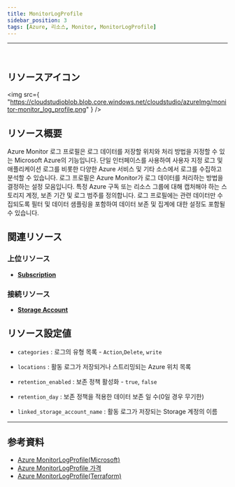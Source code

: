 ```yaml
---
title: MonitorLogProfile
sidebar_position: 3
tags: [Azure, 리소스, Monitor, MonitorLogProfile]
---
```


<hr />
<br />

## リソースアイコン

<img
    src={
        "https://cloudstudioblob.blob.core.windows.net/cloudstudio/azureImg/monitor-monitor_log_profile.png"
    }
/>

## リソース概要

Azure Monitor 로그 프로필은 로그 데이터를 저장할 위치와 처리 방법을 지정할 수 있는 Microsoft Azure의 기능입니다.
단일 인터페이스를 사용하여 사용자 지정 로그 및 애플리케이션 로그를 비롯한 다양한 Azure 서비스 및 기타 소스에서 로그를 수집하고 분석할 수 있습니다.
로그 프로필은 Azure Monitor가 로그 데이터를 처리하는 방법을 결정하는 설정 모음입니다.
특정 Azure 구독 또는 리소스 그룹에 대해 캡처해야 하는 스토리지 계정, 보존 기간 및 로그 범주를 정의합니다.
로그 프로필에는 관련 데이터만 수집되도록 필터 및 데이터 샘플링을 포함하여 데이터 보존 및 집계에 대한 설정도 포함될 수 있습니다.

## 関連リソース

### 上位リソース

-   [**Subscription**](https://docs.cstudio.app/docs/resource/azure/Base/Subscription)

### 接続リソース

-   [**Storage Account**](https://docs.cstudio.app/docs/resource/azure/Storage/StorageAccount)

## リソース設定値

-   `categories` : 로그의 유형 목록 - `Action`,`Delete`, `write`

-   `locations` : 활동 로그가 저장되거나 스트리밍되는 Azure 위치 목록

-   `retention_enabled` : 보존 정책 활성화 - `true`, `false`

-   `retention_day` : 보존 정책을 적용한 데이터 보존 일 수(0일 경우 무기한)

-   `linked_storage_account_name` : 활동 로그가 저장되는 Storage 계정의 이름

---

## 参考資料

-   [Azure MonitorLogProfile(Microsoft)](https://learn.microsoft.com/en-us/azure/azure-monitor/overview)
-   [Azure MonitorLogProfile 가격](https://azure.microsoft.com/ko-kr/pricing/details/monitor/)
-   [Azure MonitorLogProfile(Terraform)](https://registry.terraform.io/providers/hashicorp/azurerm/latest/docs/resources/monitor_log_profile)
